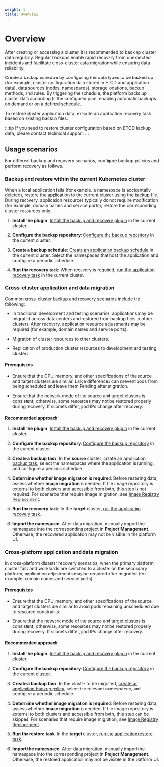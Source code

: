 ```yaml
---
weight: 1
title: Overview
---
```


# Overview

After creating or accessing a cluster, it is recommended to back up cluster data regularly. Regular backups enable rapid recovery from unexpected incidents and facilitate cross-cluster data migration while ensuring data reliability.

Create a backup schedule by configuring the data types to be backed up (for example, cluster configuration data stored in ETCD and application data), data sources (nodes, namespaces), storage locations, backup methods, and rules. By triggering the schedule, the platform backs up cluster data according to the configured plan, enabling automatic backups on demand or on a defined schedule.

To restore cluster application data, execute an application recovery task based on existing backup files.

:::tip
If you need to restore cluster configuration based on ETCD backup data, please contact technical support.
:::

## Usage scenarios

For different backup and recovery scenarios, configure backup policies and perform recovery as follows.

### Backup and restore within the current Kubernetes cluster

When a local application fails (for example, a namespace is accidentally deleted), restore the application to the current cluster using the backup file. During recovery, application resources typically do not require modification (for example, domain names and service ports); restore the corresponding cluster resources only.

1. **Install the plugin**: [Install the backup and recovery plugin](./install.mdx) in the current cluster.

2. **Configure the backup repository**: [Configure the backup repository](./repository.mdx) in the current cluster.

3. **Create a backup schedule**: [Create an application backup schedule](backups/app.mdx) in the current cluster. Select the namespaces that host the application and configure a periodic schedule.

4. **Run the recovery task**: When recovery is required, [run the application recovery task](recovery/app.mdx) in the current cluster.

### Cross-cluster application and data migration

Common cross-cluster backup and recovery scenarios include the following:

* In traditional development and testing scenarios, applications may be migrated across data centers and restored from backup files to other clusters. After recovery, application resource adjustments may be required (for example, domain names and service ports).

* Migration of cluster resources to other clusters.

* Replication of production cluster resources to development and testing clusters.

#### Prerequisites

* Ensure that the CPU, memory, and other specifications of the source and target clusters are similar. Large differences can prevent pods from being scheduled and leave them Pending after migration.

* Ensure that the network mode of the source and target clusters is consistent; otherwise, some resources may not be restored properly during recovery. If subnets differ, pod IPs change after recovery.

#### Recommended approach

1. **Install the plugin**: [Install the backup and recovery plugin](./install.mdx) in the current cluster.

2. **Configure the backup repository**: [Configure the backup repository](./repository.mdx) in the current cluster.

3. **Create a backup task**: In the **source** cluster, [create an application backup task](backups/app.mdx), select the namespaces where the application is running, and configure a periodic schedule.

4. **Determine whether image migration is required**: Before restoring data, assess whether **image migration** is needed. If the image repository is external to both clusters and accessible from both, this step is not required. For scenarios that require image migration, see [Image Registry Replacement](./recovery/imagesync.mdx).

5. **Run the recovery task**: In the **target** cluster, [run the application recovery task](recovery/app.mdx).

6. **Import the namespace**: After data migration, manually import the namespace into the corresponding project in **Project Management**. Otherwise, the recovered application may not be visible in the platform UI.

### Cross-platform application and data migration

In cross-platform disaster recovery scenarios, when the primary platform cluster fails and workloads are switched to a cluster on the secondary platform, application adjustments may be required after migration (for example, domain names and service ports).

#### Prerequisites

* Ensure that the CPU, memory, and other specifications of the source and target clusters are similar to avoid pods remaining unscheduled due to resource constraints.

* Ensure that the network mode of the source and target clusters is consistent; otherwise, some resources may not be restored properly during recovery. If subnets differ, pod IPs change after recovery.

#### Recommended approach

1. **Install the plugin**: [Install the backup and recovery plugin](./install.mdx) in the current cluster.

2. **Configure the backup repository**: [Configure the backup repository](./repository.mdx) in the current cluster.

3. **Create a backup task**: In the cluster to be migrated, [create an application backup policy](backups/app.mdx), select the relevant namespaces, and configure a periodic schedule.

4. **Determine whether image migration is required**: Before restoring data, assess whether **image migration** is needed. If the image repository is external to both clusters and accessible from both, this step can be skipped. For scenarios that require image migration, see [Image Registry Replacement](./recovery/imagesync.mdx).

5. **Run the restore task**: In the **target** cluster, [run the application restore task](recovery/app.mdx).

6. **Import the namespace**: After data migration, manually import the namespace into the corresponding project in **Project Management**. Otherwise, the restored application may not be visible in the platform UI.



